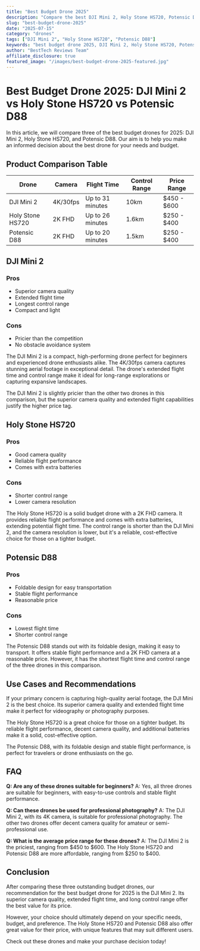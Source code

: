 ```yaml
---
title: "Best Budget Drone 2025"
description: "Compare the best DJI Mini 2, Holy Stone HS720, Potensic D88 and more. Find the perfect drones with our detailed reviews and recommendations."
slug: "best-budget-drone-2025"
date: "2025-07-15"
category: "drones"
tags: ["DJI Mini 2", "Holy Stone HS720", "Potensic D88"]
keywords: "best budget drone 2025, DJI Mini 2, Holy Stone HS720, Potensic D88"
author: "BestTech Reviews Team"
affiliate_disclosure: true
featured_image: "/images/best-budget-drone-2025-featured.jpg"
---
```


# Best Budget Drone 2025: DJI Mini 2 vs Holy Stone HS720 vs Potensic D88

In this article, we will compare three of the best budget drones for 2025: DJI Mini 2, Holy Stone HS720, and Potensic D88. Our aim is to help you make an informed decision about the best drone for your needs and budget.

## Product Comparison Table

| Drone | Camera | Flight Time | Control Range | Price Range |
| --- | --- | --- | --- | --- |
| DJI Mini 2 | 4K/30fps | Up to 31 minutes | 10km | $450 - $600 |
| Holy Stone HS720 | 2K FHD | Up to 26 minutes | 1.6km | $250 - $400 |
| Potensic D88 | 2K FHD | Up to 20 minutes | 1.5km | $250 - $400 |

## DJI Mini 2

### Pros
- Superior camera quality
- Extended flight time
- Longest control range
- Compact and light

### Cons
- Pricier than the competition
- No obstacle avoidance system

The DJI Mini 2 is a compact, high-performing drone perfect for beginners and experienced drone enthusiasts alike. The 4K/30fps camera captures stunning aerial footage in exceptional detail. The drone's extended flight time and control range make it ideal for long-range explorations or capturing expansive landscapes.

The DJI Mini 2 is slightly pricier than the other two drones in this comparison, but the superior camera quality and extended flight capabilities justify the higher price tag.

## Holy Stone HS720

### Pros
- Good camera quality
- Reliable flight performance
- Comes with extra batteries

### Cons
- Shorter control range
- Lower camera resolution

The Holy Stone HS720 is a solid budget drone with a 2K FHD camera. It provides reliable flight performance and comes with extra batteries, extending potential flight time. The control range is shorter than the DJI Mini 2, and the camera resolution is lower, but it's a reliable, cost-effective choice for those on a tighter budget.

## Potensic D88

### Pros
- Foldable design for easy transportation
- Stable flight performance
- Reasonable price

### Cons
- Lowest flight time
- Shorter control range

The Potensic D88 stands out with its foldable design, making it easy to transport. It offers stable flight performance and a 2K FHD camera at a reasonable price. However, it has the shortest flight time and control range of the three drones in this comparison.

## Use Cases and Recommendations

If your primary concern is capturing high-quality aerial footage, the DJI Mini 2 is the best choice. Its superior camera quality and extended flight time make it perfect for videography or photography purposes.

The Holy Stone HS720 is a great choice for those on a tighter budget. Its reliable flight performance, decent camera quality, and additional batteries make it a solid, cost-effective option.

The Potensic D88, with its foldable design and stable flight performance, is perfect for travelers or drone enthusiasts on the go.

## FAQ

**Q: Are any of these drones suitable for beginners?**
A: Yes, all three drones are suitable for beginners, with easy-to-use controls and stable flight performance.

**Q: Can these drones be used for professional photography?**
A: The DJI Mini 2, with its 4K camera, is suitable for professional photography. The other two drones offer decent camera quality for amateur or semi-professional use.

**Q: What is the average price range for these drones?**
A: The DJI Mini 2 is the priciest, ranging from $450 to $600. The Holy Stone HS720 and Potensic D88 are more affordable, ranging from $250 to $400.

## Conclusion

After comparing these three outstanding budget drones, our recommendation for the best budget drone for 2025 is the DJI Mini 2. Its superior camera quality, extended flight time, and long control range offer the best value for its price. 

However, your choice should ultimately depend on your specific needs, budget, and preference. The Holy Stone HS720 and Potensic D88 also offer great value for their price, with unique features that may suit different users. 

Check out these drones and make your purchase decision today!